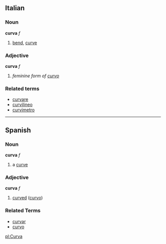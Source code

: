 ==Italian==
===Noun===
'''curva''' ''f''

# [[bend]], [[curve]]

===Adjective===
'''curva''' ''f''

# ''feminine form of [[curvo]]''

===Related terms===
*[[curvare]]
*[[curvilineo]]
*[[curvimetro]]

----

== Spanish ==
=== Noun ===
'''curva''' ''f''
# a [[curve]]

=== Adjective ===
'''curva''' ''f''
# [[curved]] ([[curvo]])

=== Related Terms ===
*[[curvar]]
*[[curvo]]

[[pl:Curva]]